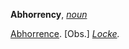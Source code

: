 '''Abhorrency''', ''[[noun (part of speech)|noun]]''

[[Abhorrence]]. [Obs.] ''[[Locke (source)|Locke]].''